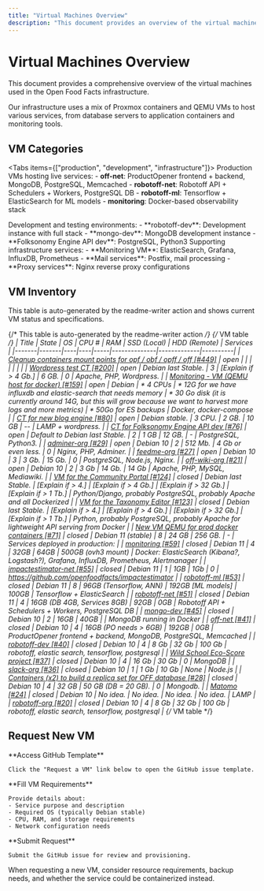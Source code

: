 ```yaml
---
title: "Virtual Machines Overview"
description: "This document provides an overview of the virtual machines used in the Open Food Facts infrastructure. It details their specifications, including operating system, CPU, RAM, storage, and the services they host. The document also includes a table summarizing various VMs and their current status."
---
```



# Virtual Machines Overview

This document provides a comprehensive overview of the virtual machines used in the Open Food Facts infrastructure.

<Callout type="info">
Our infrastructure uses a mix of Proxmox containers and QEMU VMs to host various services, from database servers to application containers and monitoring tools.
</Callout>

## VM Categories

<Tabs items={["production", "development", "infrastructure"]}>
  <Tab value="production">
    Production VMs hosting live services:
    - **off-net**: ProductOpener frontend + backend, MongoDB, PostgreSQL, Memcached
    - **robotoff-net**: Robotoff API + Schedulers + Workers, PostgreSQL DB
    - **robotoff-ml**: Tensorflow + ElasticSearch for ML models
    - **monitoring**: Docker-based observability stack
  </Tab>
  
  <Tab value="development">
    Development and testing environments:
    - **robotoff-dev**: Development instance with full stack
    - **mongo-dev**: MongoDB development instance
    - **Folksonomy Engine API dev**: PostgreSQL, Python3
  </Tab>
  
  <Tab value="infrastructure">
    Supporting infrastructure services:
    - **Monitoring VM**: ElasticSearch, Grafana, InfluxDB, Prometheus
    - **Mail services**: Postfix, mail processing
    - **Proxy services**: Nginx reverse proxy configurations
  </Tab>
</Tabs>

## VM Inventory

<Callout type="info">
This table is auto-generated by the readme-writer action and shows current VM status and specifications.
</Callout>

{/* This table is auto-generated by the readme-writer action */}
{/* VM table */}
| Title | State | OS | CPU # | RAM | SSD (Local) | HDD (Remote) | Services |
|-------|-------|----|----|-----|--------------|-------------|----------|
| [Cleanup containers mount points for opf / obf / opff / off [#449]](https://github.com/openfoodfacts/openfoodfacts-infrastructure/issues/449) | open | | | | | | |
| [Wordpress test CT [#200]](https://github.com/openfoodfacts/openfoodfacts-infrastructure/issues/200) | open | Debian last Stable. | 3 | [Explain if > 4 Gb.] | 6 GB. | 0 | Apache, PHP, Wordpress. |
| [Monitoring - VM (QEMU host for docker) [#159]](https://github.com/openfoodfacts/openfoodfacts-infrastructure/issues/159) | open | Debian | * 4 CPUs | * 12G for we have influxdb and elastic-search that needs memory | * 30 Go disk (it is currently around 14G, but this will grow because we want to harvest more logs and more metrics) | * 50Go for ES backups | Docker, docker-compose |
| [CT for new blog engine [#80]](https://github.com/openfoodfacts/openfoodfacts-infrastructure/issues/80) | open | Debian stable. | 3 CPU. | 2 GB. | 10 GB | -- | LAMP + wordpress. |
| [CT for Folksonomy Engine API dev [#76]](https://github.com/openfoodfacts/openfoodfacts-infrastructure/issues/76) | open | Default to Debian last Stable. | 2 | 1 GB | 12 GB. | - | PostgreSQL, Python3. |
| [adminer-org [#29]](https://github.com/openfoodfacts/openfoodfacts-infrastructure/issues/29) | open | Debian 10 | 2 | 512 Mb. | 4 Gb or even less. | 0 | Nginx, PHP, Adminer. |
| [feedme-org [#27]](https://github.com/openfoodfacts/openfoodfacts-infrastructure/issues/27) | open | Debian 10 | 3 | 3 Gb. | 15 Gb. | 0 | PostgreSQL, Node.js, Nginx. |
| [off-wiki-org [#21]](https://github.com/openfoodfacts/openfoodfacts-infrastructure/issues/21) | open | Debian 10 | 2 | 3 Gb | 14 Gb. | 14 Gb | Apache, PHP, MySQL, Mediawiki. |
| [VM for the Community Portal [#124]](https://github.com/openfoodfacts/openfoodfacts-infrastructure/issues/124) | closed | Debian last Stable. | [Explain if > 4.] | [Explain if > 4 Gb.] | [Explain if > 32 Gb.] | [Explain if > 1 Tb.] | Python/Django, probably PostgreSQL, probably Apache and all Dockerized |
| [VM for the Taxonomy Editor [#123]](https://github.com/openfoodfacts/openfoodfacts-infrastructure/issues/123) | closed | Debian last Stable. | [Explain if > 4.] | [Explain if > 4 Gb.] | [Explain if > 32 Gb.] | [Explain if > 1 Tb.] | Python, probably PostgreSQL, probably Apache for lightweight API serving from Docker |
| [New VM QEMU for prod docker containers [#71]](https://github.com/openfoodfacts/openfoodfacts-infrastructure/issues/71) | closed | Debian 11 (stable) | 8 | 24 GB | 256 GB. | - | Services deployed in production: |
| [monitoring [#59]](https://github.com/openfoodfacts/openfoodfacts-infrastructure/issues/59) | closed | Debian 11 | 4 | 32GB | 64GB | 500GB (ovh3 mount) | Docker: ElasticSearch (Kibana?, Logstash?), Grafana, InfluxDB, Prometheus, Alertmanager |
| [impactestimator-net [#55]](https://github.com/openfoodfacts/openfoodfacts-infrastructure/issues/55) | closed | Debian 11 | 1 | 1GB | 1Gb | 0 | https://github.com/openfoodfacts/impactestimator |
| [robotoff-ml [#53]](https://github.com/openfoodfacts/openfoodfacts-infrastructure/issues/53) | closed | Debian 11 | 8 | 96GB (Tensorflow, ANN) | 192GB [ML models] | 100GB | Tensorflow + ElasticSearch |
| [robotoff-net [#51]](https://github.com/openfoodfacts/openfoodfacts-infrastructure/issues/51) | closed | Debian 11 | 4 | 16GB (DB 4GB, Services 8GB) | 92GB | 0GB | Robotoff API + Schedulers + Workers, PostgreSQL DB |
| [mongo-dev [#45]](https://github.com/openfoodfacts/openfoodfacts-infrastructure/issues/45) | closed | Debian 10 | 2 | 16GB | 40GB | | MongoDB running in Docker |
| [off-net [#41]](https://github.com/openfoodfacts/openfoodfacts-infrastructure/issues/41) | closed | Debian 10 | 4 | 16GB (PO needs > 6GB) | 192GB | 0GB | ProductOpener frontend + backend, MongoDB, PostgreSQL, Memcached |
| [robotoff-dev [#40]](https://github.com/openfoodfacts/openfoodfacts-infrastructure/issues/40) | closed | Debian 10 | 4 | 8 Gb | 32 Gb | 100 Gb | robotoff, elastic search, tensorflow, postgresql |
| [Wild School Eco-Score project [#37]](https://github.com/openfoodfacts/openfoodfacts-infrastructure/issues/37) | closed | Debian 10 | 4 | 16 Gb | 30 Gb | 0 | MongoDB |
| [slack-org [#36]](https://github.com/openfoodfacts/openfoodfacts-infrastructure/issues/36) | closed | Debian 10 | 1 | 1 Gb | 10 Gb | None | Node.js |
| [Containers (x2) to build a replica set for OFF database [#28]](https://github.com/openfoodfacts/openfoodfacts-infrastructure/issues/28) | closed | Debian 10 | 4 | 32 GB | 50 GB (DB = 20 GB). | 0 | Mongodb. |
| [Matomo [#24]](https://github.com/openfoodfacts/openfoodfacts-infrastructure/issues/24) | closed | Debian 10 | No idea. | No idea. | No idea. | No idea. | LAMP |
| [robotoff-org [#20]](https://github.com/openfoodfacts/openfoodfacts-infrastructure/issues/20) | closed | Debian 10 | 4 | 8 Gb | 32 Gb | 100 Gb | robotoff, elastic search, tensorflow, postgresql |
{/* VM table */}

## Request New VM

<Steps>
  <Step>
    **Access GitHub Template**
    
    Click the "Request a VM" link below to open the GitHub issue template.
  </Step>
  
  <Step>
    **Fill VM Requirements**
    
    Provide details about:
    - Service purpose and description
    - Required OS (typically Debian stable)
    - CPU, RAM, and storage requirements
    - Network configuration needs
  </Step>
  
  <Step>
    **Submit Request**
    
    Submit the GitHub issue for review and provisioning.
  </Step>
</Steps>

<Card 
  title="Request a VM" 
  href="https://github.com/openfoodfacts/openfoodfacts-infrastructure/issues/new?assignees=cquest&labels=container&template=vm-template.md&title="
  description="Submit a request for a new virtual machine using the GitHub issue template"
/>

<Callout type="info">
When requesting a new VM, consider resource requirements, backup needs, and whether the service could be containerized instead.
</Callout>